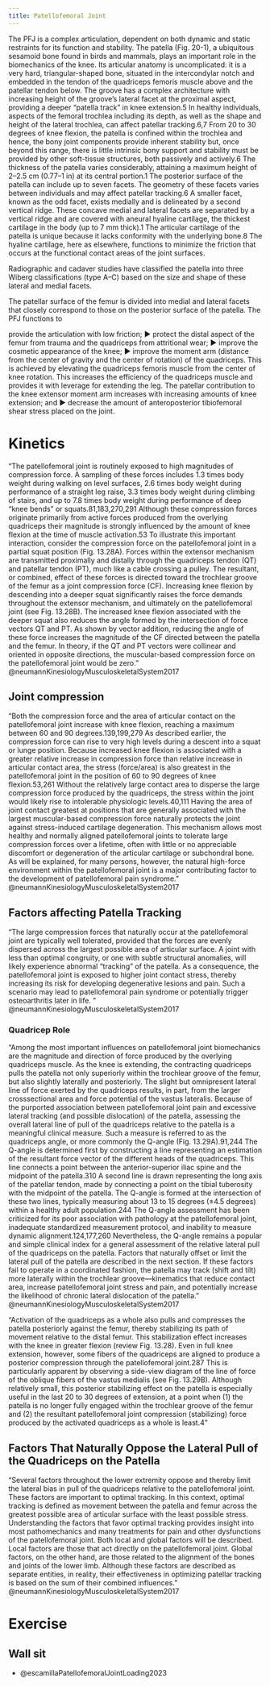 ```yaml
---
title: Patellofemoral Joint
---
```



The PFJ is a complex articulation, dependent on both dynamic and static restraints for its function and stability. The patella (Fig. 20-1), a ubiquitous sesamoid bone found in birds and mammals, plays an important role in the biomechanics of the knee. Its articular anatomy is uncomplicated: it is a very hard, triangular-shaped bone, situated in the intercondylar notch and embedded in the tendon of the quadriceps femoris muscle above and the patellar tendon below. The groove has a complex architecture with increasing height of the groove’s lateral facet at the proximal aspect, providing a deeper “patella track” in knee extension.5 In healthy individuals, aspects of the femoral trochlea including its depth, as well as the shape and height of the lateral trochlea, can affect patellar tracking.6,7 From 20 to 30 degrees of knee flexion, the patella is confined within the trochlea and hence, the bony joint components provide inherent stability but, once beyond this range, there is little intrinsic bony support and stability must be provided by other soft-tissue structures, both passively and actively.6 The thickness of the patella varies considerably, attaining a maximum height of 2–2.5 cm (0.77–1 in) at its central portion.1 The posterior surface of the patella can include up to seven facets. The geometry of these facets varies between individuals and may affect patellar tracking.6 A smaller facet, known as the odd facet, exists medially and is delineated by a second vertical ridge. These concave medial and lateral facets are separated by a vertical ridge and are covered with aneural hyaline cartilage, the thickest cartilage in the body (up to 7 mm thick).1 The articular cartilage of the patella is unique because it lacks conformity with the underlying bone.8 The hyaline cartilage, here as elsewhere, functions to minimize the friction that occurs at the functional contact areas of the joint surfaces.



Radiographic and cadaver studies have classified the patella into three Wiberg classifications (type A–C) based on the size and shape of these lateral and medial facets.


The patellar surface of the femur is divided into medial and lateral facets that closely correspond to those on the posterior surface of the patella. The PFJ functions to


provide the articulation with low friction; ▶ protect the distal aspect of the femur from trauma and the quadriceps from attritional wear; ▶ improve the cosmetic appearance of the knee; ▶ improve the moment arm (distance from the center of gravity and the center of rotation) of the quadriceps. This is achieved by elevating the quadriceps femoris muscle from the center of knee rotation. This increases the efficiency of the quadriceps muscle and provides it with leverage for extending the leg. The patellar contribution to the knee extensor moment arm increases with increasing amounts of knee extension; and ▶ decrease the amount of anteroposterior tibiofemoral shear stress placed on the joint.


# Kinetics

"The patellofemoral joint is routinely exposed to high magnitudes of compression force. A sampling of these forces includes 1.3 times body weight during walking on level surfaces, 2.6 times body weight during performance of a straight leg raise, 3.3 times body weight during climbing of stairs, and up to 7.8 times body weight during performance of deep “knee bends” or squats.81,183,270,291 Although these compression forces originate primarily from active forces produced from the overlying quadriceps their magnitude is strongly influenced by the amount of knee flexion at the time of muscle activation.53 To illustrate this important interaction, consider the compression force on the patellofemoral joint in a partial squat position (Fig. 13.28A). Forces within the extensor mechanism are transmitted proximally and distally through the quadriceps tendon (QT) and patellar tendon (PT), much like a cable crossing a pulley. The resultant, or combined, effect of these forces is directed toward the trochlear groove of the femur as a joint compression force (CF). Increasing knee flexion by descending into a deeper squat significantly raises the force demands throughout the extensor mechanism, and ultimately on the patellofemoral joint (see Fig. 13.28B). The increased knee flexion associated with the deeper squat also reduces the angle formed by the intersection of force vectors QT and PT. As shown by vector addition, reducing the angle of these force increases the magnitude of the CF directed between the patella and the femur. In theory, if the QT and PT vectors were collinear and oriented in opposite directions, the muscular-based compression force on the patellofemoral joint would be zero." @neumannKinesiologyMusculoskeletalSystem2017 

## Joint compression

"Both the compression force and the area of articular contact on the patellofemoral joint increase with knee flexion, reaching a maximum between 60 and 90 degrees.139,199,279 As described earlier, the compression force can rise to very high levels during a descent into a squat or lunge position. Because increased knee flexion is associated with a greater relative increase in compression force than relative increase in articular contact area, the stress (force/area) is also greatest in the patellofemoral joint in the position of 60 to 90 degrees of knee flexion.53,261 Without the relatively large contact area to disperse the large compression force produced by the quadriceps, the stress within the joint would likely rise to intolerable physiologic levels.40,111 Having the area of joint contact greatest at positions that are generally associated with the largest muscular-based compression force naturally protects the joint against stress-induced cartilage degeneration. This mechanism allows most healthy and normally aligned patellofemoral joints to tolerate large compression forces over a lifetime, often with little or no appreciable discomfort or degeneration of the articular cartilage or subchondral bone. As will be explained, for many persons, however, the natural high-force environment within the patellofemoral joint is a major contributing factor to the development of patellofemoral pain syndrome." @neumannKinesiologyMusculoskeletalSystem2017 


## Factors affecting Patella Tracking

"The large compression forces that naturally occur at the patellofemoral joint are typically well tolerated, provided that the forces are evenly dispersed across the largest possible area of articular surface. A joint with less than optimal congruity, or one with subtle structural anomalies, will likely experience abnormal “tracking” of the patella. As a consequence, the patellofemoral joint is exposed to higher joint contact stress, thereby increasing its risk for developing degenerative lesions and pain. Such a scenario may lead to patellofemoral pain syndrome or potentially trigger osteoarthritis later in life. " @neumannKinesiologyMusculoskeletalSystem2017 

### Quadricep Role

"Among the most important influences on patellofemoral joint biomechanics are the magnitude and direction of force produced by the overlying quadriceps muscle. As the knee is extending, the contracting quadriceps pulls the patella not only superiorly within the trochlear groove of the femur, but also slightly laterally and posteriorly. The slight but omnipresent lateral line of force exerted by the quadriceps results, in part, from the larger crosssectional area and force potential of the vastus lateralis. Because of the purported association between patellofemoral joint pain and excessive lateral tracking (and possible dislocation) of the patella, assessing the overall lateral line of pull of the quadriceps relative to the patella is a meaningful clinical measure. Such a measure is referred to as the quadriceps angle, or more commonly the Q-angle (Fig. 13.29A).91,244 The Q-angle is determined first by constructing a line representing an estimation of the resultant force vector of the different heads of the quadriceps. This line connects a point between the anterior-superior iliac spine and the midpoint of the patella.310 A second line is drawn representing the long axis of the patellar tendon, made by connecting a point on the tibial tuberosity with the midpoint of the patella. The Q-angle is formed at the intersection of these two lines, typically measuring about 13 to 15 degrees (±4.5 degrees) within a healthy adult population.244 The Q-angle assessment has been criticized for its poor association with pathology at the patellofemoral joint, inadequate standardized measurement protocol, and inability to measure dynamic alignment.124,177,260 Nevertheless, the Q-angle remains a popular and simple clinical index for a general assessment of the relative lateral pull of the quadriceps on the patella. Factors that naturally offset or limit the lateral pull of the patella are described in the next section. If these factors fail to operate in a coordinated fashion, the patella may track (shift and tilt) more laterally within the trochlear groove—kinematics that reduce contact area, increase patellofemoral joint stress and pain, and potentially increase the likelihood of chronic lateral dislocation of the patella." @neumannKinesiologyMusculoskeletalSystem2017 



"Activation of the quadriceps as a whole also pulls and compresses the patella posteriorly against the femur, thereby stabilizing its path of movement relative to the distal femur. This stabilization effect increases with the knee in greater flexion (review Fig. 13.28). Even in full knee extension, however, some fibers of the quadriceps are aligned to produce a posterior compression through the patellofemoral joint.287 This is particularly apparent by observing a side-view diagram of the line of force of the oblique fibers of the vastus medialis (see Fig. 13.29B). Although relatively small, this posterior stabilizing effect on the patella is especially useful in the last 20 to 30 degrees of extension, at a point when (1) the patella is no longer fully engaged within the trochlear groove of the femur and (2) the resultant patellofemoral joint compression (stabilizing) force produced by the activated quadriceps as a whole is least.4"


## Factors That Naturally Oppose the Lateral Pull of the Quadriceps on the Patella

"Several factors throughout the lower extremity oppose and thereby limit the lateral bias in pull of the quadriceps relative to the patellofemoral joint. These factors are important to optimal tracking. In this context, optimal tracking is defined as movement between the patella and femur across the greatest possible area of articular surface with the least possible stress. Understanding the factors that favor optimal tracking provides insight into most pathomechanics and many treatments for pain and other dysfunctions of the patellofemoral joint. Both local and global factors will be described. Local factors are those that act directly on the patellofemoral joint. Global factors, on the other hand, are those related to the alignment of the bones and joints of the lower limb. Although these factors are described as separate entities, in reality, their effectiveness in optimizing patellar tracking is based on the sum of their combined influences." @neumannKinesiologyMusculoskeletalSystem2017 


# Exercise

## Wall sit 

:::{.callout}

- @escamillaPatellofemoralJointLoading2023

:::